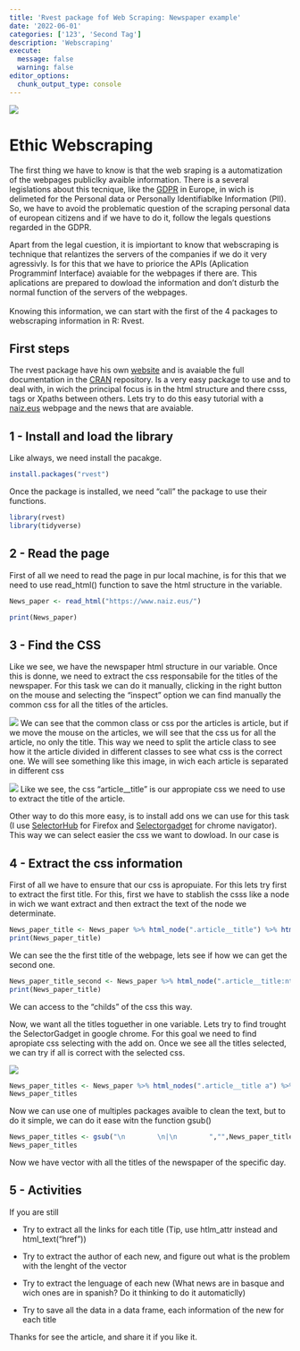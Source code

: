 ```yaml
---
title: 'Rvest package fof Web Scraping: Newspaper example'
date: '2022-06-01'
categories: ['123', 'Second Tag']
description: 'Webscraping'
execute: 
  message: false
  warning: false
editor_options: 
  chunk_output_type: console
---
```


![](rvest.png)

# Ethic Webscraping

The first thing we have to know is that the web sraping is a automatization of the webpages publiclky avaible information. There is a several legislations about this tecnique, like the [GDPR](https://gdpr.eu/) in Europe, in wich is delimeted for the Personal data or Personally Identifiablke Information (PII). So, we have to avoid the problematic question of the scraping personal data of european citizens and if we have to do it, follow the legals questions regarded in the GDPR.

Apart from the legal cuestion, it is impiortant to know that webscraping is technique that relantizes the servers of the companies if we do it very agressivly. Is for this that we have to priorice the APIs (Aplication Programminf Interface) avaiable for the webpages if there are. This aplications are prepared to dowload the information and don't disturb the normal function of the servers of the webpages.\
\
Knowing this information, we can start with the first of the 4 packages to webscraping information in R: Rvest.

## First steps

The rvest package have his own [website](https://rvest.tidyverse.org/) and is avaiable the full documentation in the [CRAN](https://cran.r-project.org/web/packages/rvest/rvest.pdf) repository. Is a very easy package to use and to deal with, in wich the principal focus is in the html structure and there csss, tags or Xpaths between others. Lets try to do this easy tutorial with a [naiz.eus](https://www.naiz.eus/) webpage and the news that are avaiable.

## 1 - Install and load the library

Like always, we need install the pacakge.

```r
install.packages("rvest")
```

Once the package is installed, we need "call" the package to use their functions.

```r
library(rvest)
library(tidyverse)
```

## 2 - Read the page

First of all we need to read the page in pur local machine, is for this that we need to use read_html() function to save the html structure in the variable.

```r
News_paper <- read_html("https://www.naiz.eus/")

print(News_paper)
```

## 3 - Find the CSS

Like we see, we have the newspaper html structure in our variable. Once this is donne, we need to extract the css responsabile for the titles of the newspaper. For this task we can do it manually, clicking in the right button on the mouse and selecting the "inspect" option we can find manually the common css for all the titles of the articles.

![](CSS_manually.png) We can see that the common class or css por the articles is article, but if we move the mouse on the articles, we will see that the css us for all the article, no only the title. This way we need to split the article class to see how it the article divided in different classes to see what css is the correct one. We will see something like this image, in wich each article is separated in different css

![](CSS_manually_title.png) Like we see, the css "article\_\_title" is our appropiate css we need to use to extract the title of the article.

Other way to do this more easy, is to install add ons we can use for this task (I use [SelectorHub](#0) for Firefox and [Selectorgadget](#0) for chrome navigator). This way we can select easier the css we want to dowload. In our case is

## 4 - Extract the css information

First of all we have to ensure that our css is apropuiate. For this lets try first to extract the first title. For this, first we have to stablish the csss like a node in wich we want extract and then extract the text of the node we determinate.

```r
News_paper_title <- News_paper %>% html_node(".article__title") %>% html_text()
print(News_paper_title)
```

We can see the the first title of the webpage, lets see if how we can get the second one.

```r
News_paper_title_second <- News_paper %>% html_node(".article__title:nth-child(2)") %>% html_text()
print(News_paper_title)
```

We can access to the "childs" of the css this way.

Now, we want all the titles toguether in one variable. Lets try to find trought the SelectorGadget in google chrome. For this goal we need to find apropiate css selecting with the add on. Once we see all the titles selected, we can try if all is correct with the selected css.

![](CSS_selector.png)

```r
News_paper_titles <- News_paper %>% html_nodes(".article__title a") %>% html_text()
News_paper_titles
```

Now we can use one of multiples packages avaible to clean the text, but to do it simple, we can do it ease witn the function gsub()

```r
News_paper_titles <- gsub("\n        \n|\n        ","",News_paper_titles)
News_paper_titles
```

Now we have vector with all the titles of the newspaper of the specific day.

## 5 - Activities

If you are still

-   Try to extract all the links for each title (Tip, use htlm_attr instead and html_text("href"))

-   Try to extract the author of each new, and figure out what is the problem with the lenght of the vector

-   Try to extract the lenguage of each new (What news are in basque and wich ones are in spanish? Do it thinking to do it automaticlly)

-   Try to save all the data in a data frame, each information of the new for each title

Thanks for see the article, and share it if you like it.
